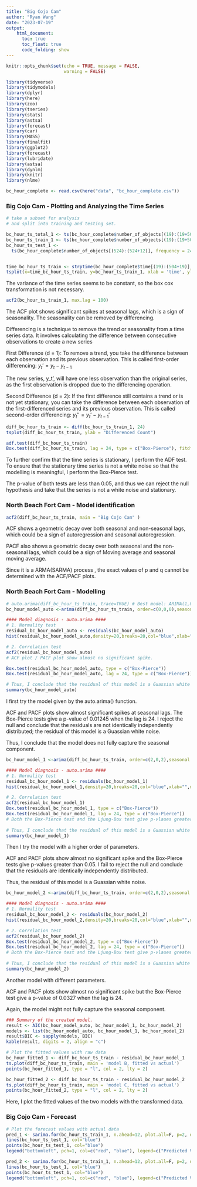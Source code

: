 ```yaml
---
title: "Big Cojo Cam"
author: "Ryan Wang"
date: "2023-07-19"
output:
    html_document:
      toc: true
      toc_float: true
      code_folding: show
---
```


```r
knitr::opts_chunk$set(echo = TRUE, message = FALSE,
                      warning = FALSE)

library(tidyverse)
library(tidymodels)
library(dplyr)
library(here)
library(zoo)
library(tseries)
library(stats)
library(astsa)
library(forecast)
library(car)
library(MASS)
library(finalfit) 
library(ggplot2)
library(forecast)
library(lubridate)
library(astsa)
library(dynlm)
library(knitr)
library(nlme)

bc_hour_complete <- read.csv(here("data", "bc_hour_complete.csv"))
```

### Big Cojo Cam - Plotting and Analyzing the Time Series
```r
# take a subset for analysis  
# and split into training and testing set.

bc_hour_ts_total_1 <- ts(bc_hour_complete$number_of_objects[(19):(19+504+12)], frequency = 24)
bc_hour_ts_train_1 <- ts(bc_hour_complete$number_of_objects[(19):(19+504)], frequency = 24) 
bc_hour_ts_test_1 <- 
  ts(bc_hour_complete$number_of_objects[(524):(524+12)], frequency = 24, start = c(22, 1))


time_bc_hour_ts_train <- strptime(bc_hour_complete$time[(19):(504+19)], "%m/%d/%Y %H:%M")
tsplot(x=time_bc_hour_ts_train, y=bc_hour_ts_train_1, xlab = 'time', ylab = 'Count')
```

The variance of the time series seems to be constant, so the box cox transformation is not necessary.

```r
acf2(bc_hour_ts_train_1, max.lag = 100)
```

The ACF plot shows significant spikes at seasonal lags, which is a sign of seasonality. The seasonality can be removed by differencing. 

Differencing is a technique to remove the trend or seasonality from a time series data. It involves calculating the difference between consecutive observations to create a new series

First Difference (d = 1): To remove a trend, you take the difference between each observation and its previous observation. This is called first-order differencing:
$y_t' = y_t - y_{t-1}$

The new series, y_t', will have one less observation than the original series, as the first observation is dropped due to the differencing operation.

Second Difference (d = 2): If the first difference still contains a trend or is not yet stationary, you can take the difference between each observation of the first-differenced series and its previous observation. This is called second-order differencing:
$y_t'' = y_t' - y_{t-1}'$

```r
diff_bc_hour_ts_train <- diff(bc_hour_ts_train_1, 24)
tsplot(diff_bc_hour_ts_train, ylab = "Differenced Count")

adf.test(diff_bc_hour_ts_train)
Box.test(diff_bc_hour_ts_train, lag = 24, type = c("Box-Pierce"), fitdf = 0)
```
To further confirm that the time series is stationary, I perform the ADF test. To ensure that the stationary time series is not a white noise so that the modelling is meaningful, I perform the Box-Pierce test.

The p-value of both tests are less than 0.05, and thus we can reject the null hypothesis and take that the series is not a white noise and stationary.

### North Beach Fort Cam - Model identification
```r
acf2(diff_bc_hour_ts_train, main = "Big Cojo Cam" ) 
```
ACF shows a geometric decay over both seasonal and non-seasonal lags, which could be a sign of autoregression and seasonal autoregression.

PACF also shows a geometric decay over both seasonal and the non-seasonal lags, which could be a sign of Moving average and seasonal moving average.

Since it is a ARMA(SARMA) process , the exact values of p and q cannot be determined with the ACF/PACF plots.

### North Beach Fort Cam - Modelling

```r
# auto.arima(diff_bc_hour_ts_train, trace=TRUE) # Best model: ARIMA(1,0,0)(2,0,0)[24]
bc_hour_model_auto <-arima(diff_bc_hour_ts_train, order=c(0,0,0),seasonal = list(order=c(2,0,0),period=24))

#### Model diagnosis - auto.arima ####
# 1. Normality test
residual_bc_hour_model_auto <- residuals(bc_hour_model_auto)
hist(residual_bc_hour_model_auto,density=20,breaks=20,col="blue",xlab="",main = "Histogram of Residual",prob=TRUE)

# 2. Correlation test
acf2(residual_bc_hour_model_auto) 
# ACF plot / PACF plot show almost no significant spike.

Box.test(residual_bc_hour_model_auto, type = c("Box-Pierce"))
Box.test(residual_bc_hour_model_auto, lag = 24, type = c("Box-Pierce"))

# Thus, I conclude that the residual of this model is a Guassian white noise.
summary(bc_hour_model_auto)
```

I first try the model given by the auto.arima() function.

ACF and PACF plots show almost significant spikes at seasonal lags.
The Box-Pierce tests give a p-value of 0.01245 when the lag is 24. I reject the null and conclude that the residuals are not identically independently distributed; the residual of this model is a Guassian white noise.

Thus, I conclude that the model does not fully capture the seasonal component.

```r
bc_hour_model_1 <-arima(diff_bc_hour_ts_train, order=c(2,0,2),seasonal = list(order=c(2,0,3),period=24))

#### Model diagnosis - auto.arima ####
# 1. Normality test
residual_bc_hour_model_1 <- residuals(bc_hour_model_1)
hist(residual_bc_hour_model_1,density=20,breaks=20,col="blue",xlab="",main = "Histogram of Residual",prob=TRUE)

# 2. Correlation test
acf2(residual_bc_hour_model_1)
Box.test(residual_bc_hour_model_1, type = c("Box-Pierce"))
Box.test(residual_bc_hour_model_1, lag = 24, type = c("Box-Pierce"))
# Both the Box-Pierce test and the Ljung-Box test give p-vlaues greater than 0.05. I fail to reject the null 
 
# Thus, I conclude that the residual of this model is a Guassian white noise.
summary(bc_hour_model_1)
```

Then I try the model with a higher order of parameters.

ACF and PACF plots show almost no significant spike and the Box-Pierce tests give p-values greater than 0.05. I fail to reject the null and conclude that the residuals are identically independently distributed. 

Thus, the residual of this model is a Guassian white noise.

```r
bc_hour_model_2 <-arima(diff_bc_hour_ts_train, order=c(2,0,2),seasonal = list(order=c(1,0,1),period=24))

#### Model diagnosis - auto.arima ####
# 1. Normality test
residual_bc_hour_model_2 <- residuals(bc_hour_model_2)
hist(residual_bc_hour_model_2,density=20,breaks=20,col="blue",xlab="",main = "Histogram of Residual",prob=TRUE)

# 2. Correlation test
acf2(residual_bc_hour_model_2) 
Box.test(residual_bc_hour_model_2, type = c("Box-Pierce"))
Box.test(residual_bc_hour_model_2, lag = 24, type = c("Box-Pierce"))
# Both the Box-Pierce test and the Ljung-Box test give p-vlaues greater than 0.05. I fail to reject the null 
 
# Thus, I conclude that the residual of this model is a Guassian white noise.
summary(bc_hour_model_2)
```

Another model with different parameters.

ACF and PACF plots show almost no significant spike but the Box-Pierce test give a p-value of 0.0327 when the lag is 24.

Again, the model might not fully capture the seasonal component.

```r
### Summary of the created model.
result <- AIC(bc_hour_model_auto, bc_hour_model_1, bc_hour_model_2) 
models <- list(bc_hour_model_auto, bc_hour_model_1, bc_hour_model_2) 
result$BIC <- sapply(models, BIC) 
kable(result, digits = 2, align = "c")
```


```r
# Plot the fitted values with raw data
bc_hour_fitted_1 <- diff_bc_hour_ts_train - residual_bc_hour_model_1
ts.plot(diff_bc_hour_ts_train, main = 'model B, fitted vs actual')
points(bc_hour_fitted_1, type = "l", col = 2, lty = 2)

bc_hour_fitted_2 <- diff_bc_hour_ts_train - residual_bc_hour_model_2
ts.plot(diff_bc_hour_ts_train, main = 'model C, fitted vs actual')
points(bc_hour_fitted_2, type = "l", col = 2, lty = 2)
```

Here, I plot the fitted values of the two models with the transformed data.


### Big Cojo Cam - Forecast
```r
# Plot the forecast values with actual data
pred_1 <- sarima.for(bc_hour_ts_train_1, n.ahead=12, plot.all=F, p=2, d=0, q=2, P=2, D=1, Q=3, S=0)
lines(bc_hour_ts_test_1, col="blue")
points(bc_hour_ts_test_1, col="blue")
legend("bottomleft", pch=1, col=c("red", "blue"), legend=c("Predicted Values", "True Values"))

pred_2 <- sarima.for(bc_hour_ts_train_1, n.ahead=12, plot.all=F, p=2, d=0, q=2, P=1, D=1, Q=1, S=0)
lines(bc_hour_ts_test_1, col="blue")
points(bc_hour_ts_test_1, col="blue")
legend("bottomleft", pch=1, col=c("red", "blue"), legend=c("Predicted Values", "True Values"))
```




